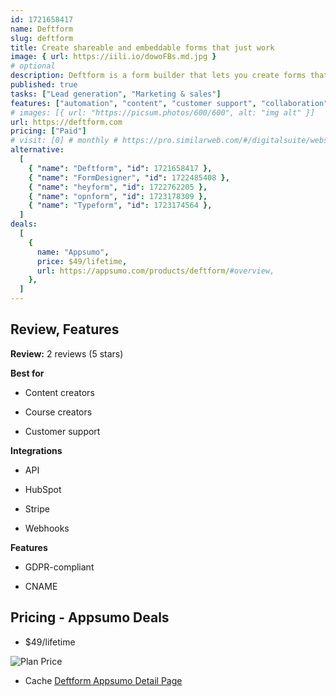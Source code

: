 ```yaml
---
id: 1721658417
name: Deftform
slug: deftform
title: Create shareable and embeddable forms that just work
image: { url: https://iili.io/dowoFBs.md.jpg }
# optional
description: Deftform is a form builder that lets you create forms that are quick, easy to set up and simply workCollect unlimited responses, use a custom domain, custom styles and more
published: true
tasks: ["Lead generation", "Marketing & sales"]
features: ["automation", "content", "customer support", "collaboration", "api"]
# images: [{ url: "https://picsum.photos/600/600", alt: "img alt" }]
url: https://deftform.com
pricing: ["Paid"]
# visit: [0] # monthly # https://pro.similarweb.com/#/digitalsuite/websiteanalysis/home
alternative:
  [
    { "name": "Deftform", "id": 1721658417 },
    { "name": "FormDesigner", "id": 1722485408 },
    { "name": "heyform", "id": 1722762205 },
    { "name": "opnform", "id": 1723178309 },
    { "name": "Typeform", "id": 1723174564 },
  ]
deals:
  [
    {
      name: "Appsumo",
      price: $49/lifetime,
      url: https://appsumo.com/products/deftform/#overview,
    },
  ]
---
```


## Review, Features

**Review:** 2 reviews (5 stars)

**Best for**

- Content creators

- Course creators

- Customer support

**Integrations**

- API

- HubSpot

- Stripe

- Webhooks

**Features**

- GDPR-compliant

- CNAME

## Pricing - Appsumo Deals

- $49/lifetime

<Img src="https://iili.io/doefrCu.png" alt="Plan Price" />

- Cache [Deftform Appsumo Detail Page](https://iili.io/doefLvV.png)
